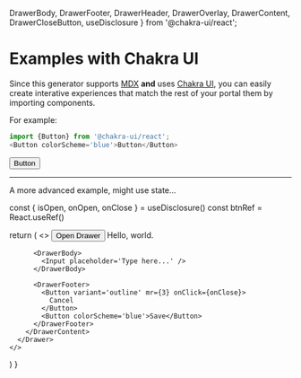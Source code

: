   DrawerBody,
  DrawerFooter,
  DrawerHeader,
  DrawerOverlay,
  DrawerContent,
  DrawerCloseButton, 
  useDisclosure
} from '@chakra-ui/react';


<Container>


# Examples with Chakra UI

Since this generator supports [MDX](https://mdxjs.com/) **and** uses [Chakra UI](https://v2.chakra-ui.com/), you can easily create interative experiences that match the rest of your portal them by importing components.


For example:

```js
import {Button} from '@chakra-ui/react';
<Button colorScheme='blue'>Button</Button>
```

<Button colorScheme='blue'>Button</Button>


<hr />


A more advanced example, might use state...

  const { isOpen, onOpen, onClose } = useDisclosure()
  const btnRef = React.useRef()

  return (
    <>
      <Button ref={btnRef} colorScheme='teal' onClick={onOpen}>
        Open Drawer
      </Button>
      <Drawer
        isOpen={isOpen}
        placement='right'
        onClose={onClose}
        finalFocusRef={btnRef}
      >
        <DrawerOverlay />
        <DrawerContent>
          <DrawerCloseButton />
          <DrawerHeader>Hello, world.</DrawerHeader>

          <DrawerBody>
            <Input placeholder='Type here...' />
          </DrawerBody>

          <DrawerFooter>
            <Button variant='outline' mr={3} onClick={onClose}>
              Cancel
            </Button>
            <Button colorScheme='blue'>Save</Button>
          </DrawerFooter>
        </DrawerContent>
      </Drawer>
    </>
  )
}

<DrawerExample />





</Container>
